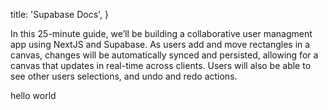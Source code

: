 
  title: 'Supabase Docs',
}

In this 25-minute guide, we’ll be building a collaborative user managment app using NextJS and Supabase.
As users add and move rectangles in a canvas, changes will be automatically synced and persisted, allowing for a canvas that updates in real-time across clients.
Users will also be able to see other users selections, and undo and redo actions.

hello world


